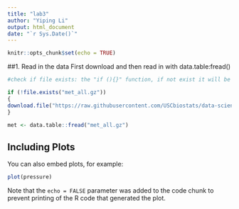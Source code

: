 ```yaml
---
title: "lab3"
author: "Yiping Li"
output: html_document
date: "`r Sys.Date()`"
---
```


```r
knitr::opts_chunk$set(echo = TRUE)
```

##1. Read in the data
First download and then read in with data.table:fread()

```r
#check if file exists: the "if (){}" function, if not exist it will be downladed

if (!file.exists("met_all.gz"))
{
download.file("https://raw.githubusercontent.com/USCbiostats/data-science-data/master/02_met/met_all.gz", "met_all.gz", method="libcurl", timeout = 60)
}

met <- data.table::fread("met_all.gz")
```


## Including Plots

You can also embed plots, for example:

```r
plot(pressure)
```

Note that the `echo = FALSE` parameter was added to the code chunk to prevent printing of the R code that generated the plot.
